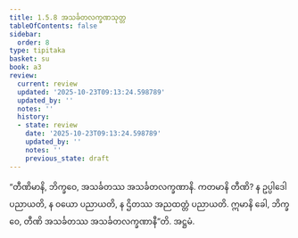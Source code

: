 ```yaml
---
title: 1.5.8 အသင်္ခတလက္ခဏသုတ္တ
tableOfContents: false
sidebar:
  order: 8
type: tipitaka
basket: su
book: a3
review:
  current: review
  updated: '2025-10-23T09:13:24.598789'
  updated_by: ''
  notes: ''
  history:
  - state: review
    date: '2025-10-23T09:13:24.598789'
    updated_by: ''
    notes: ''
    previous_state: draft
---
```



<ReviewStatus review={frontmatter.review} showDetails={true} />

<HypothesisAnnotation frontmatter={frontmatter} />

<DynamicBreadcrumb />

<Division number="48" book="a3" e="ch" v="15" p="150">

<Paragraph number="290" book="a3">
“တီဏိမာနိ, ဘိက္ခဝေ, အသင်္ခတဿ အသင်္ခတလက္ခဏာနိ. ကတမာနိ တီဏိ? န ဥပ္ပါဒေါ ပညာယတိ, န ဝယော ပညာယတိ, န ဌိတဿ အညထတ္တံ ပညာယတိ. ဣမာနိ ခေါ, ဘိက္ခဝေ, တီဏိ အသင်္ခတဿ အသင်္ခတလက္ခဏာနီ”တိ.

</Paragraph>
</Division>

<Paragraph number="291" type="center" book="a3">
အဋ္ဌမံ.
</Paragraph>